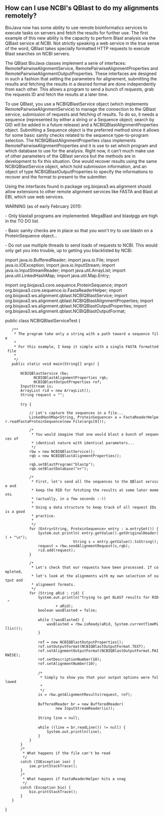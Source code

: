 == How can I use NCBI's QBlast to do my alignments remotely? ==

BioJava now has some ability to use remote bioinformatics services to execute tasks on servers and fetch the results for further use. The first example of this new ability is the capacity to perform Blast analysis via the QBlast service at NCBI. Not strictly speaking a web service in the true sense of the word, QBlast takes specially formatted HTTP requests to execute Blast searches on NCBI servers.

The QBlast BioJava classes implement a serie of interfaces: RemotePairwiseAlignmentService, RemotePairwiseAlignmentProperties and RemotePairwiseAlignmentOutputProperties. These interfaces are designed in such a fashion that setting the parameters for alignement, submitting the results and fetching the results in a desired format are done independently from each other. This allows a program to send a bunch of requests, grab the requests ID and fetch the results at a later time.

To use QBlast, you use a NCBIQBlastService object (which implements RemotePairwiseAlignmentService) to manage the connection to the QBlast service, submission of requests and fetching of results. To do so, it needs a sequence (represented by either a string or a Sequence object; search by GID will be added in a future release) and a NCBIQBlastAlignmentProperties object. Submitting a Sequence object is the preferred method since it allows for some basic sanity checks related to the sequence type-to-program selection. The NCBIQBlastAlignmentProperties class implements RemotePairwiseAlignmentProperties and it is use to set which program and which database to use for the analysis. Right now, it can't much make use of other parameters of the QBlast service but the methods are in development to fix this situation. One would recover results using the same NCBIQBlastService object, which hold submission information, and an object of type NCBIQBlastOutputProperties to specify the informations to recover and the format to present to the submitter.

Using the interfaces found in package org.biojava3.ws.alignment should allow extensions to other remote alignment services like FASTA and Blast at EBI, which use web services.

WARNING (as of early February 2011):

- Only blastall programs are implemented. MegaBlast and blastpgp are high in the TO DO list.

- Basic sanity checks are in place so that you won't try to use blastn on a ProteinSequence object...

- Do not use multiple threads to send loads of requests to NCBI. This would only get you into trouble, up to getting you blacklisted by NCBI. 

<java>

import java.io.BufferedReader;
import java.io.File;
import java.io.IOException;
import java.io.InputStream;
import java.io.InputStreamReader;
import java.util.ArrayList;
import java.util.LinkedHashMap;
import java.util.Map.Entry;

 
import org.biojava3.core.sequence.ProteinSequence;
import org.biojava3.core.sequence.io.FastaReaderHelper;
import org.biojava3.ws.alignment.qblast.NCBIQBlastService;
import org.biojava3.ws.alignment.qblast.NCBIQBlastAlignmentProperties;
import org.biojava3.ws.alignment.qblast.NCBIQBlastOutputProperties;
import org.biojava3.ws.alignment.qblast.NCBIQBlastOutputFormat;

public class NCBIQBlastServiceTest {
	/**
	 * The program take only a string with a path toward a sequence file
	 * 
	 * For this example, I keep it simple with a single FASTA formatted file
	 * 
	 */
	public static void main(String[] args) {
 
		NCBIQBlastService rbw;
              NCBIQBlastAlignmentProperties rqb;
              NCBIQBlastOutputProperties rof;
		InputStream is;
		ArrayList<String> rid = new ArrayList<String>();
		String request = "";
 
		try {

			// Let's capture the sequences in a file...
			LinkedHashMap<String, ProteinSequence> a = FastaReaderHelper.readFastaProteinSequence(new File(args[0]));
						
			/*
			 * You would imagine that one would blast a bunch of sequences of
			 * identical nature with identical parameters...
			 */
			rbw = new NCBIQBlastService();
			rqb = new NCBIQBlastAlignmentProperties();

			rqb.setBlastProgram("blastp");
			rqb.setBlastDatabase("nr");
						
			/*
			 * First, let's send all the sequences to the QBlast service and
			 * keep the RID for fetching the results at some later moments
			 * (actually, in a few seconds :-))
			 *
			 * Using a data structure to keep track of all request IDs is a good
			 * practice.
			 *
			 */
			for (Entry<String, ProteinSequence> entry : a.entrySet()) {
				System.out.println( entry.getValue().getOriginalHeader() + "\n");
                                String s = entry.getValue().toString();
				request = rbw.sendAlignmentRequest(s,rqb);
				rid.add(request);
			}

			/*
			 * Let's check that our requests have been processed. If completed,
			 * let's look at the alignments with my own selection of output and
			 * alignment formats.
			 */
			for (String aRid : rid) {
				System.out.println("trying to get BLAST results for RID "
						+ aRid);
				boolean wasBlasted = false;
 
				while (!wasBlasted) {
					wasBlasted = rbw.isReady(aRid, System.currentTimeMillis());
				}
 
				rof = new NCBIQBlastOutputProperties();
				rof.setOutputFormat(NCBIQBlastOutputFormat.TEXT);
				rof.setAlignmentOutputFormat(NCBIQBlastOutputFormat.PAIRWISE);
				rof.setDescriptionNumber(10);
				rof.setAlignmentNumber(10);
 
				/*
				 * Simply to show you that your output options were followed
				 * 
				 */ 
				is = rbw.getAlignmentResults(request, rof);
 
				BufferedReader br = new BufferedReader(
						new InputStreamReader(is));
 
				String line = null;
 
				while ((line = br.readLine()) != null) {
					System.out.println(line);
				}
			}
		}
		/*
		 * What happens if the file can't be read
		 */
		catch (IOException ioe) {
			ioe.printStackTrace();
		}
		/*
		 * What happens if FastaReaderHelper hits a snag
		 */
		catch (Exception bio) {
			bio.printStackTrace();
		}
	}
}
</java>